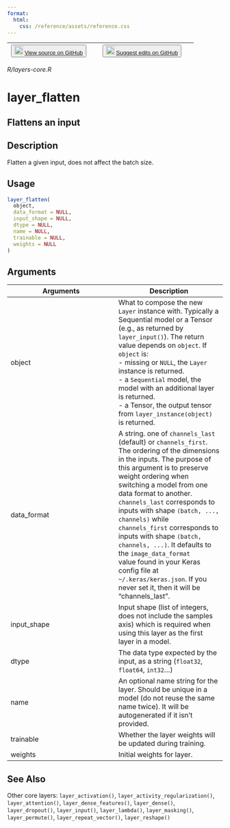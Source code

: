 ```yaml
---
format:
  html:
    css: /reference/assets/reference.css
---
```


| <button class="button"> ![](/reference/assets/GitHub-Mark-32px.png){width="20"} [View source on GitHub](https://github.com/rstudio/keras//blob/main/R/layers-core.R) </button> | <button class="button"> ![](/reference/assets/GitHub-Mark-32px.png){width="20"} [Suggest edits on GitHub](https://github.com/rstudio/keras//edit/main/R/layers-core.R) </button> |
|:------------------------------:|:--------------------------------------:|

*R/layers-core.R*

# layer_flatten

## Flattens an input

## Description
Flatten a given input, does not affect the batch size. 


## Usage
```r
layer_flatten( 
  object, 
  data_format = NULL, 
  input_shape = NULL, 
  dtype = NULL, 
  name = NULL, 
  trainable = NULL, 
  weights = NULL 
) 
```

## Arguments
|Arguments|Description|
|---|---|
| object | What to compose the new `Layer` instance with. Typically a Sequential model or a Tensor (e.g., as returned by `layer_input()`). The return value depends on `object`. If `object` is: <br>- missing or `NULL`, the `Layer` instance is returned. <br>- a `Sequential` model, the model with an additional layer is returned. <br>- a Tensor, the output tensor from `layer_instance(object)` is returned.  |
| data_format | A string. one of `channels_last` (default) or `channels_first`. The ordering of the dimensions in the inputs. The purpose of this argument is to preserve weight ordering when switching a model from one data format to another. `channels_last` corresponds to inputs with shape `(batch, ..., channels)` while `channels_first` corresponds to inputs with shape `(batch, channels, ...)`. It defaults to the `image_data_format`<br>value found in your Keras config file at `~/.keras/keras.json`. If you never set it, then it will be "channels_last". |
| input_shape | Input shape (list of integers, does not include the samples axis) which is required when using this layer as the first layer in a model. |
| dtype | The data type expected by the input, as a string (`float32`, `float64`, `int32`...) |
| name | An optional name string for the layer. Should be unique in a model (do not reuse the same name twice). It will be autogenerated if it isn't provided. |
| trainable | Whether the layer weights will be updated during training. |
| weights | Initial weights for layer. |






## See Also
Other core layers:  `layer_activation()`, `layer_activity_regularization()`, `layer_attention()`, `layer_dense_features()`, `layer_dense()`, `layer_dropout()`, `layer_input()`, `layer_lambda()`, `layer_masking()`, `layer_permute()`, `layer_repeat_vector()`, `layer_reshape()`

